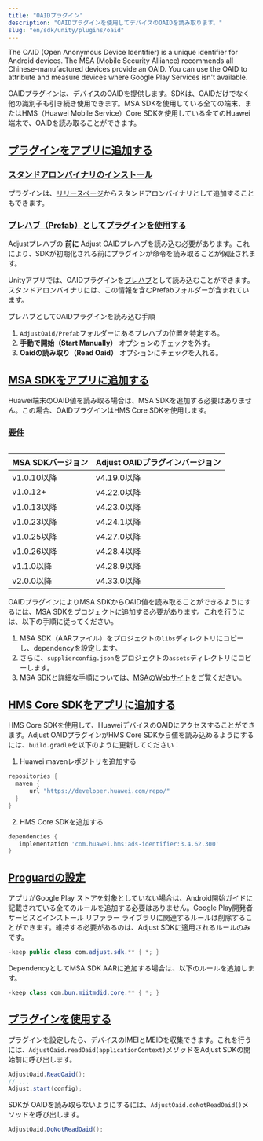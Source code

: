 ```yaml
---
title: "OAIDプラグイン"
description: "OAIDプラグインを使用してデバイスのOAIDを読み取ります。"
slug: "en/sdk/unity/plugins/oaid"
---
```

The OAID \(Open Anonymous Device Identifier\) is a unique identifier for Android devices. The MSA \(Mobile Security Alliance\) recommends all Chinese\-manufactured devices provide an OAID. You can use the OAID to attribute and measure devices where Google Play Services isn't available.

OAIDプラグインは、デバイスのOAIDを提供します。SDKは、OAIDだけでなく他の識別子も引き続き使用できます。MSA SDKを使用している全ての端末、またはHMS（Huawei Mobile Service）Core SDKを使用している全てのHuawei端末で、OAIDを読み取ることができます。

[プラグインをアプリに追加する](add-the-plugin-to-your-app)
--------------------------------------------

### [スタンドアロンバイナリのインストール](install-standalone-binary)

プラグインは、[リリースページ](https://github.com/adjust/android_sdk/releases)からスタンドアロンバイナリとして追加することもできます。

### [プレハブ（Prefab）としてプラグインを使用する](use-the-plugin-as-a-prefab)

<callout type="note"> 

Adjustプレハブの **前に** Adjust OAIDプレハブを読み込む必要があります。これにより、SDKが初期化される前にプラグインが命令を読み取ることが保証されます。
</Callout> 

Unityアプリでは、OAIDプラグインを[プレハブ](https://docs.unity3d.com/Manual/Prefabs.html)として読み込むことができます。スタンドアロンバイナリには、この情報を含むPrefabフォルダーが含まれています。

プレハブとしてOAIDプラグインを読み込む手順

1. `AdjustOaid/Prefab`フォルダーにあるプレハブの位置を特定する。
2. **手動で開始（Start Manually）** オプションのチェックを外す。
3. **Oaidの読み取り（Read Oaid）** オプションにチェックを入れる。

[MSA SDKをアプリに追加する](add-the-msa-sdk-to-your-app)
-----------------------------------------------

<callout type="note"> 

Huawei端末のOAID値を読み取る場合は、MSA SDKを追加する必要はありません。この場合、OAIDプラグインはHMS Core SDKを使用します。
</Callout> 

### [要件](requirements)

<table> 

|  MSA SDKバージョン  | Adjust OAIDプラグインバージョン |
|----------------|-----------------------|
| v1\.0\.10以降  | v4\.19\.0以降         |
| v1\.0\.12\+ | v4\.22\.0以降         |
| v1\.0\.13以降  | v4\.23\.0以降         |
| v1\.0\.23以降  | v4\.24\.1以降         |
| v1\.0\.25以降  | v4\.27\.0以降         |
| v1\.0\.26以降  | v4\.28\.4以降         |
| v1\.1\.0以降   | v4\.28\.9以降         |
| v2\.0\.0以降   | v4\.33\.0以降         |

</Table> 

OAIDプラグインによりMSA SDKからOAID値を読み取ることができるようにするには、MSA SDKをプロジェクトに追加する必要があります。これを行うには、以下の手順に従ってください。

1. MSA SDK（AARファイル）をプロジェクトの`libs`ディレクトリにコピーし、dependencyを設定します。
2. さらに、`supplierconfig.json`をプロジェクトの`assets`ディレクトリにコピーします。
3. MSA SDKと詳細な手順については、[MSAのWebサイト](http://www.msa-alliance.cn/col.jsp?id=120)をご覧ください。

[HMS Core SDKをアプリに追加する](add-the-hms-core-sdk-to-your-app)
---------------------------------------------------------

HMS Core SDKを使用して、HuaweiデバイスのOAIDにアクセスすることができます。Adjust OAIDプラグインがHMS Core SDKから値を読み込めるようにするには、`build.gradle`を以下のように更新してください：

1. Huawei mavenレポジトリを追加する

<codeblock title="build.gradle"> 

```groovy
repositories {
  maven {
      url "https://developer.huawei.com/repo/"
  }
}

```

</CodeBlock> 

2. HMS Core SDKを追加する

<codeblock title="build.gradle"> 

```groovy
dependencies {
   implementation 'com.huawei.hms:ads-identifier:3.4.62.300'
}

```

</CodeBlock> 

[Proguardの設定](proguard-settings)
--------------------------------

アプリがGoogle Play ストアを対象としていない場合は、Android開始ガイドに記載されている全てのルールを追加する必要はありません。Google Play開発者サービスとインストール リファラー ライブラリに関連するルールは削除することができます。維持する必要があるのは、Adjust SDKに適用されるルールのみです。
<codeblock title="Proguard.pro"> 

```java
-keep public class com.adjust.sdk.** { *; }
```

</CodeBlock> 

DependencyとしてMSA SDK AARに追加する場合は、以下のルールを追加します。
<codeblock title="Proguard.pro"> 

```java
-keep class com.bun.miitmdid.core.** { *; }
```

</CodeBlock> 

[プラグインを使用する](use-the-plugin)
----------------------------

プラグインを設定したら、デバイスのIMEIとMEIDを収集できます。これを行うには、`AdjustOaid.readOaid(applicationContext)`メソッドをAdjust SDKの開始前に呼び出します。

```cs
AdjustOaid.ReadOaid();
// ...
Adjust.start(config);
```

SDKが OAIDを読み取らないようにするには、`AdjustOaid.doNotReadOaid()`メソッドを呼び出します。

```cs
AdjustOaid.DoNotReadOaid();
```

